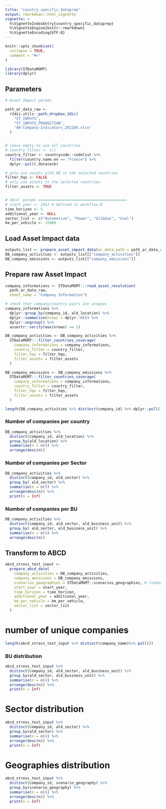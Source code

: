 ```yaml
---
title: "country_specific_dataprep"
output: rmarkdown::html_vignette
vignette: >
  %\VignetteIndexEntry{country_specific_dataprep}
  %\VignetteEngine{knitr::rmarkdown}
  %\VignetteEncoding{UTF-8}
---
```


```r
knitr::opts_chunk$set(
  collapse = TRUE,
  comment = "#>"
)
```

```r
library(STDataMGMT)
library(dplyr)
```

## Parameters
```r

# Asset Impact params

path_ar_data_raw <-
  r2dii.utils::path_dropbox_2dii(
    "ST_INPUTS",
    "ST_INPUTS_PRODUCTION",
    "AR-Company-Indicators_2022Q4.xlsx"
  )


# leave empty to use all countries
# country_filter <- c()
country_filter <- countrycode::codelist %>%
  filter(country.name.en == "France") %>%
  dplyr::pull(.data$ecb)

# only use assets with HQ in the selected countries
filter_hqs <- FALSE
# only use assets in the selected countries
filter_assets <- TRUE


# abcd  params ========================================
# start_year <- 2022 # defined in workflow.R
time_horizon <- 5
additional_year <- NULL
sector_list <- c("Automotive", "Power", "Oil&Gas", "Coal")
km_per_vehicle <- 15000

```



## Load Asset Impact data
```r
outputs_list <- prepare_asset_impact_data(ar_data_path = path_ar_data_raw)
DB_company_activities <- outputs_list[["company_activities"]]
DB_company_emissions <- outputs_list[["company_emissions"]]
```




## Prepare raw Asset Impact
```r
company_informations <- STDataMGMT:::read_asset_resolution(
  path_ar_data_raw,
  sheet_name = "Company Information")

# check that company/country pairs are uniques
company_informations %>%
  dplyr::group_by(company_id, ald_location) %>%
  dplyr::summarise(nrows = dplyr::n()) %>%
  dplyr::ungroup() %>%
  assertr::verify(max(nrows) == 1)

DB_company_activities <- DB_company_activities %>%
  STDataMGMT:::filter_countries_coverage(
    company_informations = company_informations,
    country_filter = country_filter,
    filter_hqs = filter_hqs,
    filter_assets = filter_assets
  )

DB_company_emissions <- DB_company_emissions %>%
  STDataMGMT:::filter_countries_coverage(
    company_informations = company_informations,
    country_filter = country_filter,
    filter_hqs = filter_hqs,
    filter_assets = filter_assets
  )

```


```r
length(DB_company_activities %>% distinct(company_id) %>% dplyr::pull())
```



### Number of companies per country

```r
DB_company_activities %>%
  distinct(company_id, ald_location) %>%
  group_by(ald_location) %>%
  summarise(n = n()) %>%
  arrange(desc(n)) 
```
### Number of companies per Sector

```r
DB_company_activities %>%
  distinct(company_id, ald_sector) %>%
  group_by( ald_sector) %>%
  summarise(n = n()) %>%
  arrange(desc(n)) %>%
  print(n = Inf)

```
### Number of companies per BU

```r
DB_company_activities %>%
  distinct(company_id, ald_sector, ald_business_unit) %>%
  group_by( ald_sector, ald_business_unit) %>%
  summarise(n = n()) %>%
  arrange(desc(n)) 
```

## Transform to ABCD

```r
abcd_stress_test_input <-
  prepare_abcd_data(
    company_activities = DB_company_activities,
    company_emissions = DB_company_emissions,
    scenarios_geographies = STDataMGMT::scenarios_geographies, # loaded from package
    start_year = start_year,
    time_horizon = time_horizon,
    additional_year = additional_year,
    km_per_vehicle = km_per_vehicle,
    sector_list = sector_list
  )

```


# number of unique companies

```r
length(abcd_stress_test_input %>% distinct(company_name)%>% pull())
```

### BU distribution

```r
abcd_stress_test_input %>%
  distinct(company_id, ald_sector, ald_business_unit) %>%
  group_by(ald_sector, ald_business_unit) %>%
  summarise(n = n()) %>%
  arrange(desc(n)) %>%
  print(n = Inf)
```


# Sector distribution

```r
abcd_stress_test_input %>%
  distinct(company_id, ald_sector) %>%
  group_by(ald_sector) %>%
  summarise(n = n()) %>%
  arrange(desc(n)) %>%
  print(n = Inf)
```

# Geographies distribution
```r
abcd_stress_test_input %>%
  distinct(company_id, scenario_geography) %>%
  group_by(scenario_geography) %>%
  summarise(n = n()) %>%
  arrange(desc(n)) %>%
  print(n = Inf)
```

